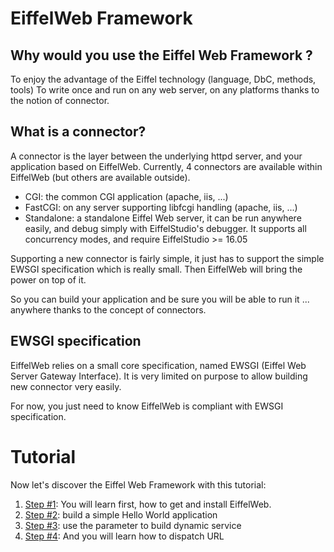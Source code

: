 = EiffelWeb Framework =

== Why would you use the Eiffel Web Framework ? ==

To enjoy the advantage of the Eiffel technology (language, DbC, methods, tools)
To write once and run on any web server, on any platforms thanks to the notion of connector.

== What is a connector? ==

A connector is the layer between the underlying httpd server, and your application based on EiffelWeb.
Currently, 4 connectors are available within EiffelWeb (but others are available outside).
* CGI: the common CGI application (apache, iis, ...)
* FastCGI: on any server supporting libfcgi handling (apache, iis, ...)
* Standalone: a standalone Eiffel Web server, it can be run anywhere easily, and debug simply with EiffelStudio's debugger. It supports all concurrency modes, and require EiffelStudio >= 16.05

Supporting a new connector is fairly simple, it just has to support the simple EWSGI specification which is really small. Then EiffelWeb will bring the power on top of it.

So you can build your application and be sure you will be able to run it ... anywhere thanks to the concept of connectors.

== EWSGI specification ==

EiffelWeb relies on a small core specification, named EWSGI (Eiffel Web Server Gateway Interface). 
It is very limited on purpose to allow building new connector very easily.

For now, you just need to know EiffelWeb is compliant with EWSGI specification.

= Tutorial =

Now let's discover the Eiffel Web Framework with this tutorial:

# [[step_1.wiki|Step #1]]: You will learn first, how to get and install EiffelWeb.
# [[step_2.wiki|Step #2]]: build a simple Hello World application
# [[step_3.wiki|Step #3]]: use the parameter to build dynamic service
# [[step_4.wiki|Step #4]]: And you will learn how to dispatch URL


